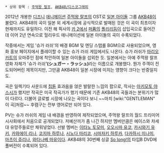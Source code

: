  * 상위 항목 : [[주먹왕 랄프]], [[AKB48/디스코그래피]]

{{{#!html
<iframe width="640" height="360" src="//www.youtube.com/embed/0ZBdjX0_RI0" frameborder="0" allowfullscreen></iframe>
}}}


2012년 개봉한 [[디즈니]] [[애니메이션]] [[주먹왕 랄프]]의 OST로 [[일본 아이돌]] 그룹 [[AKB48]]이 불렀다. AKB48의 곡이 일본 외 세계시장에 공식적으로 발매된 것은 이 곡이 최초이자 현재까지도 유일하다. 이전 해 픽사의 [[카 2]]에서 [[퍼퓸(일본)|퍼퓸]]의 [[폴리리듬]]이 삽입곡으로 들어간 데 이어 2년 연속으로 헐리우드 애니메이션에 일본 아이돌의 곡이 수록되었다.

작중에서는 게임 '슈가 러쉬'의 배경 BGM 및 엔딩 스탭롤 BGM으로 사용되었으며, 영화 홍보 페이지에서 플레이할 수 있는 슈가 러쉬 게임에서도 나온다. 슈가 러쉬가 [[마리오 카트]]의 오마쥬인 점에 착안하여 일본 아이돌을 섭외한 듯. 일본에서는 아예 주먹왕 랄프 영화 자체가 '슈가 러쉬''''(シュガー・ラッシュ)'''라는 이름으로 개봉했다. 뭔가 주객이 전도되어버린 제목이지만, 그만큼 AKB48이 일본 시장에 미치는 영향이 크다는 반증일지도.

곡은 일렉기타 사운드에 [[칩튠]] 효과음을 얹은 발랄한 느낌의 팝으로, 작사는 [[아키모토 야스시]]가 했지만 작곡은 미국 작곡가가 했기 때문에 기존 AKB48의 곡들과는 분위기가 많이 다르다. 더불어 글로벌 시장에 나오는 곡이다 보니 ~~마치 [wiki:"GENTLEMAN" 이 곡]처럼~~ 후렴구는 전부 영어로만 되어 있다.

PV는 슈가 러쉬의 게임 내 배경을 반영하여 제작되었으며, 주먹왕 랄프의 월드 프리미어 시사회에서 처음으로 공개되었다. 저예산끼가 좀 나긴 하지만 멤버만큼은 에이스와 차세대 유망주들로만 채워넣었다. 선발 멤버는 [[이타노 토모미]], [[오오시마 유코]], [[카시와기 유키]], [[카와에이 리나]], [[코지마 하루나]], [[시노다 마리코]], [[시마자키 하루카]], [[다카하시 미나미]], [[마츠이 쥬리나]], [[와타나베 마유]]이다. AKB48의 30번째 싱글 [[So long!]]의 타입B DVD에 풀버전이 수록되어 있다.
